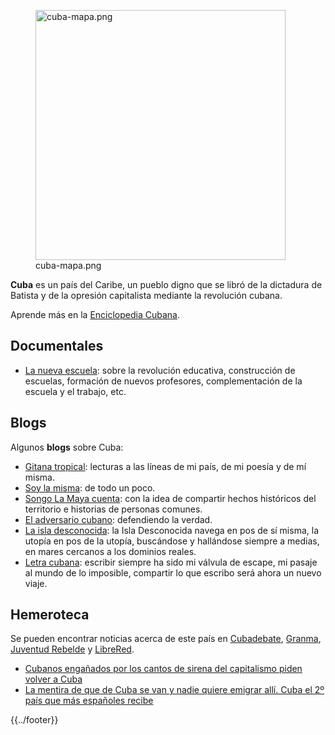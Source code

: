 <noinclude>{{header|1=Cuba}}</noinclude>

<!--<img src="../images/cuba-bandera.png" align="right" width="200px" />-->
<table align="right">
<!--<tr><td><img src="../images/cuba.gif" align="right" width="400px" /></td></tr>-->
[[File:cuba-mapa.png|400px|link=https://commons.wikimedia.org/wiki/File:CubaOMC.png]]

'''Cuba''' es un país del Caribe, un pueblo digno que se libró de la dictadura de Batista y de la opresión capitalista mediante la revolución cubana.

Aprende más en la [http://www.ecured.cu Enciclopedia Cubana].

== Documentales ==

* [https://www.youtube.com/watch?v=tlQ3HgcVQm4 La nueva escuela]: sobre la revolución educativa, construcción de escuelas, formación de nuevos profesores, complementación de la escuela y el trabajo, etc.

== Blogs ==

Algunos '''blogs''' sobre Cuba:

* [http://gitanacubana.blogspot.com Gitana tropical]: lecturas a las líneas de mi país, de mi poesía y de mí misma.
* [http://soylamismacubana.blogspot.com Soy la misma]: de todo un poco.
* [http://maerosstorres.blogspot.com Songo La Maya cuenta]: con la idea de compartir hechos históricos del territorio e historias de personas comunes.
* [http://eladversariocubano.wordpress.com El adversario cubano]: defendiendo la verdad.
* [http://la-isla-desconocida.blogspot.com La isla desconocida]: la Isla Desconocida navega en pos de sí misma, la utopía en pos de la utopía, buscándose y hallándose siempre a medias, en mares cercanos a los dominios reales.
* [http://letracubana.blogspot.com Letra cubana]: escribir siempre ha sido mi válvula de escape, mi pasaje al mundo de lo imposible, compartir lo que escribo será ahora un nuevo viaje.

== Hemeroteca ==

Se pueden encontrar noticias acerca de este país en [http://www.cubadebate.cu Cubadebate], [http://www.granma.cu Granma], [http://www.juventudrebelde.cu Juventud Rebelde] y [http://www.librered.net/?tag=cuba LibreRed].

* [http://ccaa.elpais.com/ccaa/2013/05/07/valencia/1367953205_577370.html Cubanos engañados por los cantos de sirena del capitalismo piden volver a Cuba]
* [http://www.20minutos.es/noticia/1590960/0/jovenes-preparados-espanoles/irse-fuera-empleo/emigrar-trabajo/ La mentira de que de Cuba se van y nadie quiere emigrar allí. Cuba el 2º país que más españoles recibe]

<noinclude>{{../footer}}</noinclude>
